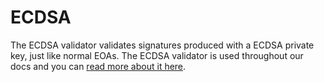 # ECDSA

The ECDSA validator validates signatures produced with a ECDSA private key, just like normal EOAs.  The ECDSA validator is used throughout our docs and you can [read more about it here](/sdk/core-api/create-account#standard-api).